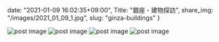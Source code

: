 date: "2021-01-09 16:02:35+09:00",
Title: "銀座・建物探訪",
share_img: "/images/2021_01_09_1.jpg",
slug: "ginza-buildings"
}

<img src="/images/2021_01_09_1.jpg" alt="post image" />
<img src="/images/2021_01_09_2.jpg" alt="post image" />
<img src="/images/2021_01_09_3.jpg" alt="post image" />
<img src="/images/2021_01_09_4.jpg" alt="post image" />
